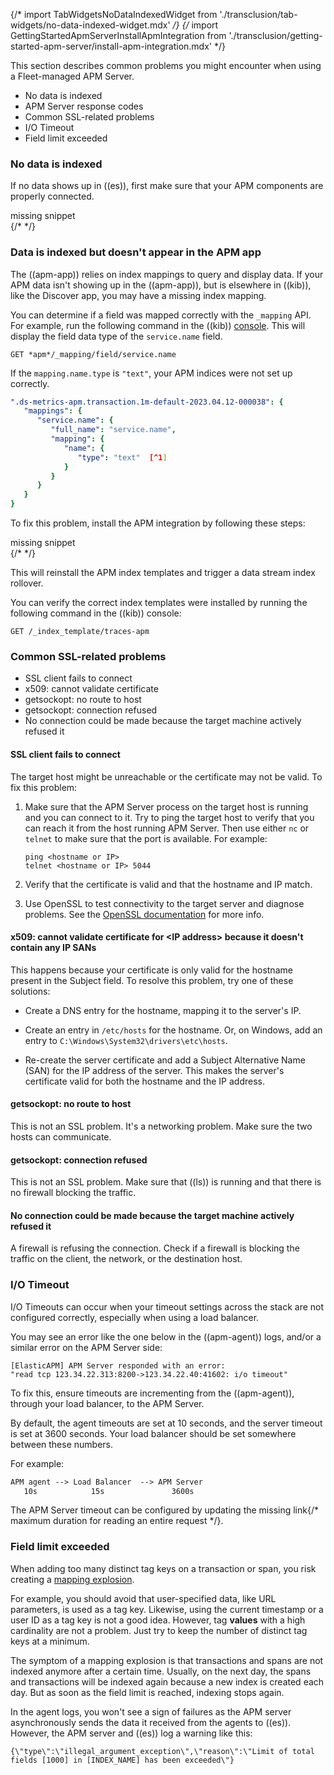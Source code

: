 

{/* import TabWidgetsNoDataIndexedWidget from './transclusion/tab-widgets/no-data-indexed-widget.mdx' */}
{/* import GettingStartedApmServerInstallApmIntegration from './transclusion/getting-started-apm-server/install-apm-integration.mdx' */}

<div id="common-problems"></div>

This section describes common problems you might encounter when using a Fleet-managed APM Server.

* <DocLink id="serverlessObservabilityApmTroubleshooting" section="no-data-is-indexed">No data is indexed</DocLink>
* <DocLink id="serverlessObservabilityApmTroubleshooting">APM Server response codes</DocLink>
* <DocLink id="serverlessObservabilityApmTroubleshooting" section="common-ssl-related-problems">Common SSL-related problems</DocLink>
* <DocLink id="serverlessObservabilityApmTroubleshooting" section="io-timeout">I/O Timeout</DocLink>
* <DocLink id="serverlessObservabilityApmTroubleshooting" section="field-limit-exceeded">Field limit exceeded</DocLink>

<div id="no-data-indexed"></div>

### No data is indexed

If no data shows up in ((es)), first make sure that your APM components are properly connected.

<div style={{ backgroundColor: "#F1F4FA", width: "100%", height: "250px", textAlign: "center", paddingTop: "110px", marginBottom: "20px" }}><DocIcon type="documents" title="missing snippet"/> missing snippet</div>
{/* <TabWidgetsNoDataIndexedWidget  /> */}


<div id="data-indexed-no-apm-legacy"></div>

### Data is indexed but doesn't appear in the APM app

The ((apm-app)) relies on index mappings to query and display data.
If your APM data isn't showing up in the ((apm-app)), but is elsewhere in ((kib)), like the Discover app,
you may have a missing index mapping.

You can determine if a field was mapped correctly with the `_mapping` API.
For example, run the following command in the ((kib)) [console](((kibana-ref))/console-kibana.html).
This will display the field data type of the `service.name` field.

```curl
GET *apm*/_mapping/field/service.name
```

If the `mapping.name.type` is `"text"`, your APM indices were not set up correctly.

```yml
".ds-metrics-apm.transaction.1m-default-2023.04.12-000038": {
   "mappings": {
      "service.name": {
         "full_name": "service.name",
         "mapping": {
            "name": {
               "type": "text"  [^1]
            }
         }
      }
   }
}
```
[^1]: The `service.name` `mapping.name.type` would be `"keyword"` if this field had been set up correctly.

To fix this problem, install the APM integration by following these steps:

<div style={{ backgroundColor: "#F1F4FA", width: "100%", height: "250px", textAlign: "center", paddingTop: "110px", marginBottom: "20px" }}><DocIcon type="documents" title="missing snippet"/> missing snippet</div>
{/* <GettingStartedApmServerInstallApmIntegration  /> */}


This will reinstall the APM index templates and trigger a data stream index rollover.

You can verify the correct index templates were installed by running the following command in the ((kib)) console:

```curl
GET /_index_template/traces-apm
```

<div id="common-ssl-problems"></div>

### Common SSL-related problems

* <DocLink id="serverlessObservabilityApmTroubleshooting" section="ssl-client-fails-to-connect">SSL client fails to connect</DocLink>
* <DocLink id="serverlessObservabilityApmTroubleshooting" section="x509-cannot-validate-certificate-for-\lessip-addressgreater-because-it-doesnt-contain-any-ip-sans">x509: cannot validate certificate</DocLink>
* <DocLink id="serverlessObservabilityApmTroubleshooting" section="getsockopt-no-route-to-host">getsockopt: no route to host</DocLink>
* <DocLink id="serverlessObservabilityApmTroubleshooting" section="getsockopt-connection-refused">getsockopt: connection refused</DocLink>
* <DocLink id="serverlessObservabilityApmTroubleshooting" section="no-connection-could-be-made-because-the-target-machine-actively-refused-it">No connection could be made because the target machine actively refused it</DocLink>

<div id="ssl-client-fails"></div>

#### SSL client fails to connect

The target host might be unreachable or the certificate may not be valid.
To fix this problem:

1. Make sure that the APM Server process on the target host is running and you can connect to it.
    Try to ping the target host to verify that you can reach it from the host running APM Server.
    Then use either `nc` or `telnet` to make sure that the port is available. For example:

    ```shell
    ping <hostname or IP>
    telnet <hostname or IP> 5044
    ```

1. Verify that the certificate is valid and that the hostname and IP match.
1. Use OpenSSL to test connectivity to the target server and diagnose problems.
    See the [OpenSSL documentation](https://www.openssl.org/docs/manmaster/man1/openssl-s_client.html) for more info.

<div id="cannot-validate-certificate"></div>

#### x509: cannot validate certificate for \<IP address> because it doesn't contain any IP SANs

This happens because your certificate is only valid for the hostname present in the Subject field.
To resolve this problem, try one of these solutions:

* Create a DNS entry for the hostname, mapping it to the server's IP.
* Create an entry in `/etc/hosts` for the hostname. Or, on Windows, add an entry to
    `C:\Windows\System32\drivers\etc\hosts`.

* Re-create the server certificate and add a Subject Alternative Name (SAN) for the IP address of the server. This makes the
    server's certificate valid for both the hostname and the IP address.

<div id="getsockopt-no-route-to-host"></div>

#### getsockopt: no route to host

This is not an SSL problem. It's a networking problem. Make sure the two hosts can communicate.

<div id="getsockopt-connection-refused"></div>

#### getsockopt: connection refused

This is not an SSL problem. Make sure that ((ls)) is running and that there is no firewall blocking the traffic.

<div id="target-machine-refused-connection"></div>

#### No connection could be made because the target machine actively refused it

A firewall is refusing the connection. Check if a firewall is blocking the traffic on the client, the network, or the
destination host.

<div id="io-timeout"></div>

### I/O Timeout

I/O Timeouts can occur when your timeout settings across the stack are not configured correctly,
especially when using a load balancer.

You may see an error like the one below in the ((apm-agent)) logs, and/or a similar error on the APM Server side:

```logs
[ElasticAPM] APM Server responded with an error:
"read tcp 123.34.22.313:8200->123.34.22.40:41602: i/o timeout"
```

To fix this, ensure timeouts are incrementing from the ((apm-agent)),
through your load balancer, to the APM Server.

By default, the agent timeouts are set at 10 seconds, and the server timeout is set at 3600 seconds.
Your load balancer should be set somewhere between these numbers.

For example:

```txt
APM agent --> Load Balancer  --> APM Server
   10s            15s               3600s
```

The APM Server timeout can be configured by updating the
 <DocBadge><DocIcon size="s" type="unlink" title="missing link"/> missing link</DocBadge>{/* <DocLink id="enApmGuideConfigurationProcess" section="read-timeout">maximum duration for reading an entire request</DocLink> */}.

<div id="field-limit-exceeded-legacy"></div>

### Field limit exceeded

When adding too many distinct tag keys on a transaction or span,
you risk creating a [mapping explosion](((ref))/mapping.html#mapping-limit-settings).

For example, you should avoid that user-specified data,
like URL parameters, is used as a tag key.
Likewise, using the current timestamp or a user ID as a tag key is not a good idea.
However, tag **values** with a high cardinality are not a problem.
Just try to keep the number of distinct tag keys at a minimum.

The symptom of a mapping explosion is that transactions and spans are not indexed anymore after a certain time. Usually, on the next day,
the spans and transactions will be indexed again because a new index is created each day.
But as soon as the field limit is reached, indexing stops again.

In the agent logs, you won't see a sign of failures as the APM server asynchronously sends the data it received from the agents to ((es)). However, the APM server and ((es)) log a warning like this:

```logs
{\"type\":\"illegal_argument_exception\",\"reason\":\"Limit of total fields [1000] in [INDEX_NAME] has been exceeded\"}
```
